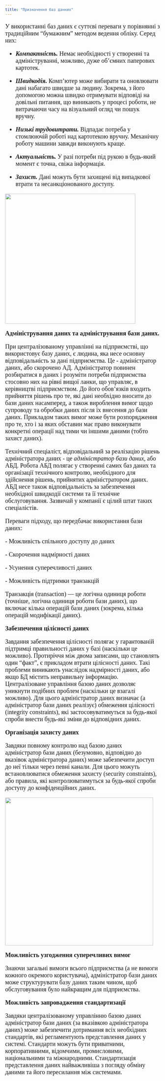 ```yaml
---
title: "Призначення баз данних"
---
```


::: {#div1 style="font-family: serif; font-size: 20px;"}
У використанні баз даних є суттєві переваги у порівнянні з традиційним "бумажним" методом ведення обліку. Серед них:

-   ***Компактність.*** Немає необхідності у створенні та адмініструванні, можливо, дуже об'ємних паперових картотек.

-   ***Швидкодія.*** Комп'ютер може вибирати та оновлювати дані набагато швидше за людину. Зокрема, з його допомогою можна швидко отримувати відповіді на довільні питання, що виникають у процесі роботи, не витрачаючи часу на візуальний огляд чи пошук вручну.

-   ***Низькі трудовитрати.*** Відпадає потреба у стомлюючій роботі над картотекою вручну. Механічну роботу машини завжди виконують краще.

-   ***Актуальність.*** У разі потреби під рукою в будь-який момент є точна, свіжа інформація.

-   ***Захист.*** Дані можуть бути захищені від випадкової втрати та несанкціонованого доступу.

![](smartdata.jpg){fig-align="center" width="424"}

**Адміністрування даних та адміністрування бази даних.**

При централізованому управлінні на підприємстві, що використовує базу даних, є людина, яка несе основну відповідальність за дані підприємства. Це - адміністратор даних, або скорочено АД. Адміністратор повинен розбиратися в даних і розуміти потреби підприємства стосовно них на рівні вищої ланки, що управляє, в керівництві підприємством. До його обов'язків входить прийняття рішень про те, які дані необхідно вносити до бази даних насамперед, а також вироблення вимог щодо супроводу та обробки даних після їх внесення до бази даних. Прикладом таких вимог може бути розпорядження про те, хто і за яких обставин має право виконувати конкретні операції над тими чи іншими даними (тобто захист даних).

Технічний спеціаліст, відповідальний за реалізацію рішень адміністратора даних - це *адміністратор бази даних*, або АБД. Робота АБД полягає у створенні самих баз даних та організації технічного контролю, необхідного для здійснення рішень, прийнятих адміністратором даних. АБД несе також відповідальність за забезпечення необхідної швидкодії системи та її технічне обслуговування. Зазвичай у компанії є цілий штат таких спеціалістів.

Переваги підходу, що передбачає використання бази даних:

\- Можливість спільного доступу до даних

\- Скорочення надмірності даних

\- Усунення суперечливості даних

\- Можливість підтримки транзакцій

Транзакція (transaction) --- це логічна одиниця роботи (точніше, логічна одиниця роботи бази даних), що включає кілька операцій бази даних (зокрема, кілька операцій модифікації даних).

**Забезпечення цілісності даних**

Завдання забезпечення цілісності полягає у гарантованій підтримці правильності даних у базі (наскільки це можливо). Протиріччя між двома записами, що становлять один "факт", є прикладом втрати цілісності даних. Такі проблеми виникають унаслідок надмірності даних, або якщо БД містить неправильну інформацію. Централізоване управління базою даних дозволяє уникнути подібних проблем (наскільки це взагалі можливо). Для цього адміністратор даних визначає (а адміністратор бази даних реалізує) обмеження цілісності (integrity constraints), які застосовуватимуться за будь-якої спроби внести будь-які зміни до відповідних даних.

**Організація захисту даних**

Завдяки повному контролю над базою даних адміністратор бази даних (безумовно, відповідно до вказівок адміністратора даних) може забезпечити доступ до неї тільки через певні канали. Для цього можуть встановлюватися обмеження захисту (security constraints), або правила, які контролюватимуться за будь-якої спроби доступу до конфіденційних даних.

![](datasecurity.jpg){fig-align="center" width="482"}

**Можливість узгодження суперечливих вимог**

Знаючи загальні вимоги всього підприємства (а не вимоги кожного окремого користувача), адміністратор бази даних може структурувати базу даних таким чином, щоб обслуговування було найкращим для підприємства.

**Можливість запровадження стандартизації**

Завдяки централізованому управлінню базою даних адміністратор бази даних (за вказівкою адміністратора даних) може забезпечити дотримання всіх необхідних стандартів, які регламентують представлення даних у системі. Стандарти можуть бути приватними, корпоративними, відомчими, промисловими, національними та міжнародними. Стандартизація представлення даних найважливіша з погляду обміну даними та його пересилання між системами.
:::
